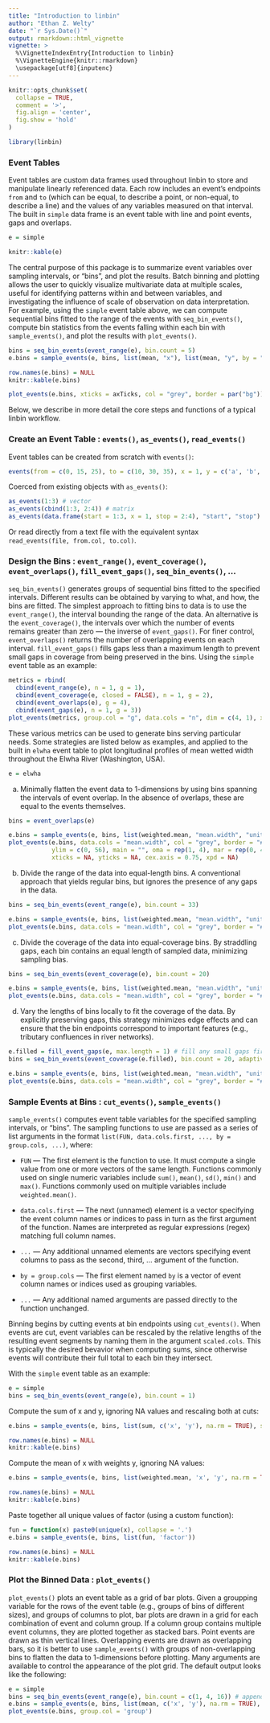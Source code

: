 ```yaml
---
title: "Introduction to linbin"
author: "Ethan Z. Welty"
date: "`r Sys.Date()`"
output: rmarkdown::html_vignette
vignette: >
  %\VignetteIndexEntry{Introduction to linbin}
  %\VignetteEngine{knitr::rmarkdown}
  \usepackage[utf8]{inputenc}
---
```


```r
knitr::opts_chunk$set(
  collapse = TRUE, 
  comment = '>',
  fig.align = 'center',
  fig.show = 'hold'
)
```

```r
library(linbin)
```

### Event Tables

Event tables are custom data frames used throughout linbin to store and manipulate linearly referenced data. Each row includes an event's endpoints `from` and `to` (which can be equal, to describe a point, or non-equal, to describe a line) and the values of any variables measured on that interval. The built in `simple` data frame is an event table with line and point events, gaps and overlaps.

```r
e = simple
```

```r
knitr::kable(e)
```

The central purpose of this package is to summarize event variables over sampling intervals, or "bins", and plot the results. Batch binning and plotting allows the user to quickly visualize multivariate data at multiple scales, useful for identifying patterns within and between variables, and investigating the influence of scale of observation on data interpretation. For example, using the `simple` event table above, we can compute sequential bins fitted to the range of the events with `seq_bin_events()`, compute bin statistics from the events falling within each bin with `sample_events()`, and plot the results with `plot_events()`.

```r
bins = seq_bin_events(event_range(e), bin.count = 5)
e.bins = sample_events(e, bins, list(mean, "x"), list(mean, "y", by = "factor", na.rm = TRUE))
```

```r
row.names(e.bins) = NULL
knitr::kable(e.bins)
```

```r
plot_events(e.bins, xticks = axTicks, col = "grey", border = par("bg"))
```

Below, we describe in more detail the core steps and functions of a typical linbin workflow.  

### Create an Event Table : `events()`, `as_events()`, `read_events()`

Event tables can be created from scratch with `events()`:

```r
events(from = c(0, 15, 25), to = c(10, 30, 35), x = 1, y = c('a', 'b', 'c'))
```

Coerced from existing objects with `as_events()`:

```r
as_events(1:3) # vector
as_events(cbind(1:3, 2:4)) # matrix
as_events(data.frame(start = 1:3, x = 1, stop = 2:4), "start", "stop") # data.frame
```

Or read directly from a text file with the equivalent syntax `read_events(file, from.col, to.col)`.

### Design the Bins : `event_range()`, `event_coverage()`, `event_overlaps()`, `fill_event_gaps()`, `seq_bin_events()`, ...

`seq_bin_events()` generates groups of sequential bins fitted to the specified intervals. Different results can be obtained by varying to what, and how, the bins are fitted. The simplest approach to fitting bins to data is to use the `event_range()`, the interval bounding the range of the data. An alternative is the `event_coverage()`, the intervals over which the number of events remains greater than zero — the inverse of `event_gaps()`. For finer control, `event_overlaps()` returns the number of overlapping events on each interval. `fill_event_gaps()` fills gaps less than a maximum length to prevent small gaps in coverage from being preserved in the bins. Using the `simple` event table as an example:

```r
metrics = rbind(
  cbind(event_range(e), n = 1, g = 1),
  cbind(event_coverage(e, closed = FALSE), n = 1, g = 2),
  cbind(event_overlaps(e), g = 4),
  cbind(event_gaps(e), n = 1, g = 3))
plot_events(metrics, group.col = "g", data.cols = "n", dim = c(4, 1), xlim = c(0, 100), col = 'grey', main = c("Range", "Coverage", "Overlaps", "Gaps"), lwd = 0.5, mar = rep(1.5, 4), oma = rep(1, 4))
```

These various metrics can be used to generate bins serving particular needs. Some strategies are listed below as examples, and applied to the built in `elwha` event table to plot longitudinal profiles of mean wetted width throughout the Elwha River (Washington, USA).

```r
e = elwha
```

  (a) Minimally flatten the event data to 1-dimensions by using bins spanning the intervals of event overlap. In the absence of overlaps, these are equal to the events themselves.
  
```r
bins = event_overlaps(e)
```

```r
e.bins = sample_events(e, bins, list(weighted.mean, "mean.width", "unit.length"), scaled.cols = "unit.length")
plot_events(e.bins, data.cols = "mean.width", col = "grey", border = "#666666", 
            ylim = c(0, 56), main = "", oma = rep(1, 4), mar = rep(0, 4), 
            xticks = NA, yticks = NA, cex.axis = 0.75, xpd = NA)
```

  (b) Divide the range of the data into equal-length bins. A conventional approach that yields regular bins, but ignores the presence of any gaps in the data.
  
```r
bins = seq_bin_events(event_range(e), bin.count = 33)
```

```r
e.bins = sample_events(e, bins, list(weighted.mean, "mean.width", "unit.length"), scaled.cols = "unit.length")
plot_events(e.bins, data.cols = "mean.width", col = "grey", border = "#666666", ylim = c(0, 56), xpd = NA, main = "", oma = c(1, 1, 1,1), mar = rep(0, 4), cex.axis = 0.75, xticks = NA, yticks = NA)
```
  
  (c) Divide the coverage of the data into equal-coverage bins. By straddling gaps, each bin contains an equal length of sampled data, minimizing sampling bias.
    
```r
bins = seq_bin_events(event_coverage(e), bin.count = 20)
```

```r
e.bins = sample_events(e, bins, list(weighted.mean, "mean.width", "unit.length"), scaled.cols = "unit.length")
plot_events(e.bins, data.cols = "mean.width", col = "grey", border = "#666666", ylim = c(0, 56), xpd = NA, main = "", oma = c(1, 1, 1,1), mar = rep(0, 4), cex.axis = 0.75, xticks = NA, yticks = NA)
```
  
  (d) Vary the lengths of bins locally to fit the coverage of the data. By explicitly preserving gaps, this strategy minimizes edge effects and can ensure that the bin endpoints correspond to important features (e.g., tributary confluences in river networks).
      
```r
e.filled = fill_event_gaps(e, max.length = 1) # fill any small gaps first
bins = seq_bin_events(event_coverage(e.filled), bin.count = 20, adaptive = TRUE)
```

```r
e.bins = sample_events(e, bins, list(weighted.mean, "mean.width", "unit.length"), scaled.cols = "unit.length")
plot_events(e.bins, data.cols = "mean.width", col = "grey", border = "#666666", ylim = c(0, 56), xpd = NA, main = "", oma = c(1, 1, 1,1), mar = rep(0, 4), cex.axis = 0.75, xticks = NA, yticks = NA)
```

### Sample Events at Bins : `cut_events()`, `sample_events()`

`sample_events()` computes event table variables for the specified sampling intervals, or "bins". The sampling functions to use are passed as a series of list arguments in the format `list(FUN, data.cols.first, ..., by = group.cols, ...)`, where: 

  - `FUN` — The first element is the function to use. It must compute a single value from one or more vectors of the same length. Functions commonly used on single numeric variables include `sum()`, `mean()`, `sd()`, `min()` and `max()`. Functions commonly used on multiple variables include `weighted.mean()`.

  - `data.cols.first` — The next (unnamed) element is a vector specifying the event column names or indices to pass in turn as the first argument of the function. Names are interpreted as regular expressions (regex) matching full column names. 
  
  - `...` — Any additional unnamed elements are vectors specifying event columns to pass as the second, third, ... argument of the function. 
  
  - `by = group.cols` — The first element named `by` is a vector of event column names or indices used as grouping variables. 
  
  - `...` — Any additional named arguments are passed directly to the function unchanged.

Binning begins by cutting events at bin endpoints using `cut_events()`. When events are cut, event variables can be rescaled by the relative lengths of the resulting event segments by naming them in the argument `scaled.cols`. This is typically the desired bevavior when computing sums, since otherwise events will contribute their full total to each bin they intersect.

With the `simple` event table as an example:

```r
e = simple
bins = seq_bin_events(event_range(e), bin.count = 1)
```

Compute the sum of x and y, ignoring NA values and rescaling both at cuts:

```r
e.bins = sample_events(e, bins, list(sum, c('x', 'y'), na.rm = TRUE), scaled.cols = c('x', 'y'))
```
```r
row.names(e.bins) = NULL
knitr::kable(e.bins)
```

Compute the mean of x with weights y, ignoring NA values:

```r
e.bins = sample_events(e, bins, list(weighted.mean, 'x', 'y', na.rm = TRUE))
```
```r
row.names(e.bins) = NULL
knitr::kable(e.bins)
```

Paste together all unique values of factor (using a custom function):

```r
fun = function(x) paste0(unique(x), collapse = '.')
e.bins = sample_events(e, bins, list(fun, 'factor'))
```
```r
row.names(e.bins) = NULL
knitr::kable(e.bins)
```

### Plot the Binned Data : `plot_events()`

`plot_events()` plots an event table as a grid of bar plots. Given a groupping variable for the rows of the event table (e.g., groups of bins of different sizes), and groups of columns to plot, bar plots are drawn in a grid for each combination of event and column group. If a column group contains multiple event columns, they are plotted together as stacked bars. Point events are drawn as thin vertical lines. Overlapping events are drawn as overlapping bars, so it is better to use `sample_events()` with groups of non-overlapping bins to flatten the data to 1-dimensions before plotting. Many arguments are available to control the appearance of the plot grid. The default output looks like the following:

```r
e = simple
bins = seq_bin_events(event_range(e), bin.count = c(1, 4, 16)) # appends a "group" column
e.bins = sample_events(e, bins, list(mean, c('x', 'y'), na.rm = TRUE), list(sum, 'x', na.rm = TRUE))
plot_events(e.bins, group.col = 'group')
```
